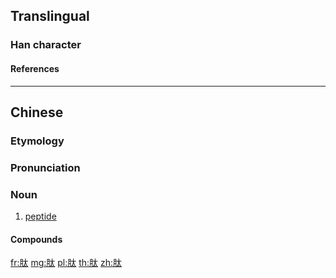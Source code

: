 {{character info/new}}
==Translingual==

===Han character===
{{Han char|rn=130|rad=肉|as=04|sn=8|four=7423|canj=BKI,XBKI|ids=⿰⺼太}}

====References====
{{Han ref|kx=0977.041|hdz=32047.050|uh=80BD}}

----

==Chinese==
{{zh-forms}}
{{zh-wp}}

===Etymology===
{{bor|zh|en|peptide}}

===Pronunciation===
{{zh-pron
|m=tài
|c=taai3
|cat=n
}}

===Noun===
{{zh-noun}}

# {{lb|zh|organic compound}} [[peptide]]

====Compounds====
{{zh-der|肽鍵}}

[[fr:肽]]
[[mg:肽]]
[[pl:肽]]
[[th:肽]]
[[zh:肽]]